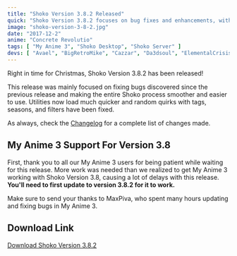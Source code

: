 ```yaml
---
title: "Shoko Version 3.8.2 Released"
quick: "Shoko Version 3.8.2 focuses on bug fixes and enhancements, with improved support for My Anime 3."
image: "shoko-version-3-8-2.jpg"
date: "2017-12-2"
anime: "Concrete Revolutio"
tags: [ "My Anime 3", "Shoko Desktop", "Shoko Server" ]
devs: [ "Avael", "BigRetroMike", "Cazzar", "Da3dsoul", "ElementalCrisis", "MaxPiva", "Netsplite" ]
---
```


Right in time for Christmas, Shoko Version 3.8.2 has been released!

This release was mainly focused on fixing bugs discovered since the previous release and making the entire Shoko process
smoother and easier to use. Utilities now load much quicker and random quirks with tags, seasons, and filters have been
fixed.

As always, check the [Changelog](https://docs.shokoanime.com/changelog.html) for a complete list of changes made.

## My Anime 3 Support For Version 3.8

First, thank you to all our My Anime 3 users for being patient while waiting for this release. More work was needed than
we realized to get My Anime 3 working with Shoko Version 3.8, causing a lot of delays with this release. **You'll need
to first update to version 3.8.2 for it to work.**

Make sure to send your thanks to MaxPiva, who spent many hours updating and fixing bugs in My Anime 3.

## Download Link

[Download Shoko Version 3.8.2](https://shokoanime.com/downloads/)
